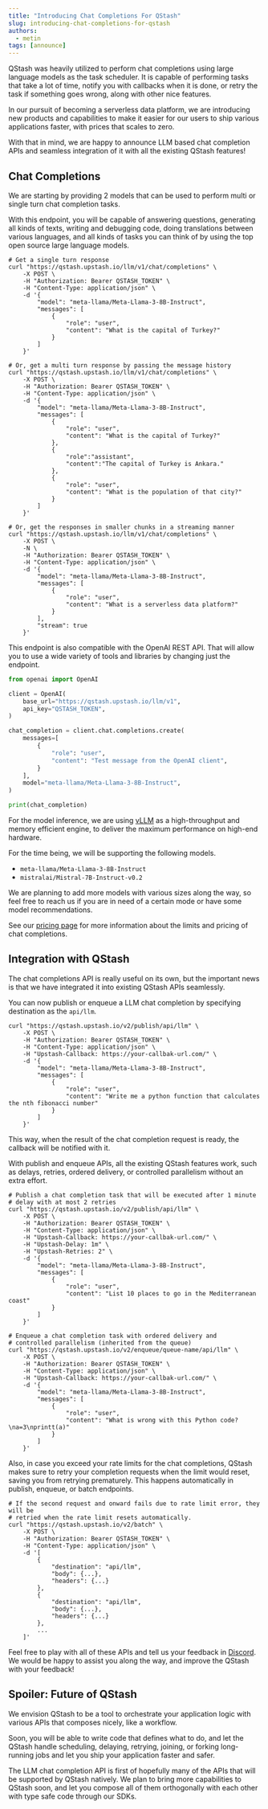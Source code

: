 ```yaml
---
title: "Introducing Chat Completions For QStash"
slug: introducing-chat-completions-for-qstash
authors:
  - metin
tags: [announce]
---
```


QStash was heavily utilized to perform chat completions using large language
models as the task scheduler. It is capable of performing tasks that take
a lot of time, notify you with callbacks when it is done, or retry the task
if something goes wrong, along with other nice features.

In our pursuit of becoming a serverless data platform, we are introducing
new products and capabilities to make it easier for our users to ship
various applications faster, with prices that scales to zero.

With that in mind, we are happy to announce LLM based chat completion APIs
and seamless integration of it with all the existing QStash features!

## Chat Completions

We are starting by providing 2 models that can be used to perform multi
or single turn chat completion tasks.

With this endpoint, you will be capable of answering questions,
generating all kinds of texts, writing and debugging code,
doing translations between various languages, and all kinds of tasks
you can think of by using the top open source large language models.

```shell
# Get a single turn response
curl "https://qstash.upstash.io/llm/v1/chat/completions" \
    -X POST \
    -H "Authorization: Bearer QSTASH_TOKEN" \
    -H "Content-Type: application/json" \
    -d '{
        "model": "meta-llama/Meta-Llama-3-8B-Instruct",
        "messages": [
            {
                "role": "user",
                "content": "What is the capital of Turkey?"
            }
        ]
    }'

# Or, get a multi turn response by passing the message history
curl "https://qstash.upstash.io/llm/v1/chat/completions" \
    -X POST \
    -H "Authorization: Bearer QSTASH_TOKEN" \
    -H "Content-Type: application/json" \
    -d '{
        "model": "meta-llama/Meta-Llama-3-8B-Instruct",
        "messages": [
            {
                "role": "user",
                "content": "What is the capital of Turkey?"
            },
            {
                "role":"assistant",
                "content":"The capital of Turkey is Ankara."
            },
            {
                "role": "user",
                "content": "What is the population of that city?"
            }
        ]
    }'

# Or, get the responses in smaller chunks in a streaming manner
curl "https://qstash.upstash.io/llm/v1/chat/completions" \
    -X POST \
    -N \
    -H "Authorization: Bearer QSTASH_TOKEN" \
    -H "Content-Type: application/json" \
    -d '{
        "model": "meta-llama/Meta-Llama-3-8B-Instruct",
        "messages": [
            {
                "role": "user",
                "content": "What is a serverless data platform?"
            }
        ],
        "stream": true
    }'
```

This endpoint is also compatible with the OpenAI REST API. That will allow you
to use a wide variety of tools and libraries by changing just the endpoint.

```python
from openai import OpenAI

client = OpenAI(
    base_url="https://qstash.upstash.io/llm/v1",
    api_key="QSTASH_TOKEN",
)

chat_completion = client.chat.completions.create(
    messages=[
        {
            "role": "user",
            "content": "Test message from the OpenAI client",
        }
    ],
    model="meta-llama/Meta-Llama-3-8B-Instruct",
)

print(chat_completion)
```

For the model inference, we are using [vLLM](https://docs.vllm.ai/en/stable/)
as a high-throughput and memory efficient engine, to deliver the maximum
performance on high-end hardware.

For the time being, we will be supporting the following models.

- `meta-llama/Meta-Llama-3-8B-Instruct`
- `mistralai/Mistral-7B-Instruct-v0.2`

We are planning to add more models with various sizes along the way, so feel
free to reach us if you are in need of a certain mode or have some model
recommendations.

See our [pricing page](https://upstash.com/pricing/qstash) for more
information about the limits and pricing of chat completions.

## Integration with QStash

The chat completions API is really useful on its own, but the important news
is that we have integrated it into existing QStash APIs seamlessly.

You can now publish or enqueue a LLM chat completion by specifying
destination as the `api/llm`.

```shell
curl "https://qstash.upstash.io/v2/publish/api/llm" \
    -X POST \
    -H "Authorization: Bearer QSTASH_TOKEN" \
    -H "Content-Type: application/json" \
    -H "Upstash-Callback: https://your-callbak-url.com/" \
    -d '{
        "model": "meta-llama/Meta-Llama-3-8B-Instruct",
        "messages": [
            {
                "role": "user",
                "content": "Write me a python function that calculates the nth fibonacci number"
            }
        ]
    }'
```

This way, when the result of the chat completion request is ready, the callback
will be notified with it.

With publish and enqueue APIs, all the existing QStash features work, such as
delays, retries, ordered delivery, or controlled parallelism without an extra
effort.

```shell
# Publish a chat completion task that will be executed after 1 minute
# delay with at most 2 retries
curl "https://qstash.upstash.io/v2/publish/api/llm" \
    -X POST \
    -H "Authorization: Bearer QSTASH_TOKEN" \
    -H "Content-Type: application/json" \
    -H "Upstash-Callback: https://your-callbak-url.com/" \
    -H "Upstash-Delay: 1m" \
    -H "Upstash-Retries: 2" \
    -d '{
        "model": "meta-llama/Meta-Llama-3-8B-Instruct",
        "messages": [
            {
                "role": "user",
                "content": "List 10 places to go in the Mediterranean coast"
            }
        ]
    }'

# Enqueue a chat completion task with ordered delivery and
# controlled parallelism (inherited from the queue)
curl "https://qstash.upstash.io/v2/enqueue/queue-name/api/llm" \
    -X POST \
    -H "Authorization: Bearer QSTASH_TOKEN" \
    -H "Content-Type: application/json" \
    -H "Upstash-Callback: https://your-callbak-url.com/" \
    -d '{
        "model": "meta-llama/Meta-Llama-3-8B-Instruct",
        "messages": [
            {
                "role": "user",
                "content": "What is wrong with this Python code?\na=3\nprintt(a)"
            }
        ]
    }'
```

Also, in case you exceed your rate limits for the chat completions, QStash
makes sure to retry your completion requests when the limit would reset, saving
you from retrying prematurely. This happens automatically in publish, enqueue, or
batch endpoints.

```shell
# If the second request and onward fails due to rate limit error, they will be
# retried when the rate limit resets automatically.
curl "https://qstash.upstash.io/v2/batch" \
    -X POST \
    -H "Authorization: Bearer QSTASH_TOKEN" \
    -H "Content-Type: application/json" \
    -d '[
        {
            "destination": "api/llm",
            "body": {...},
            "headers": {...}
        },
        {
            "destination": "api/llm",
            "body": {...},
            "headers": {...}
        },
        ...
    ]'
```

Feel free to play with all of these APIs and tell us your feedback in
[Discord](https://upstash.com/discord). We would be happy to assist you
along the way, and improve the QStash with your feedback!

## Spoiler: Future of QStash

We envision QStash to be a tool to orchestrate your application logic with
various APIs that composes nicely, like a workflow.

Soon, you will be able to write code that defines what to do, and let the
QStash handle scheduling, delaying, retrying, joining, or forking
long-running jobs and let you ship your application faster and safer.

The LLM chat completion API is first of hopefully many of the APIs that will
be supported by QStash natively. We plan to bring more capabilities to QStash
soon, and let you compose all of them orthogonally with each other with type
safe code through our SDKs.
